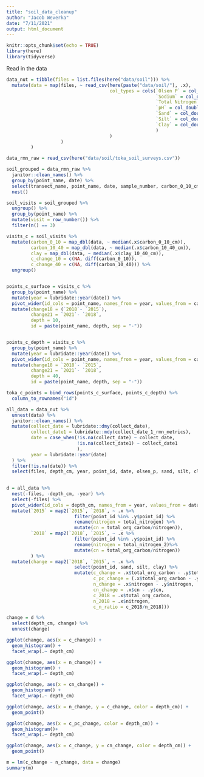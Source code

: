 ```yaml
---
title: "soil_data_cleanup"
author: "Jacob Weverka"
date: "7/11/2021"
output: html_document
---
```


```r
knitr::opts_chunk$set(echo = TRUE)
library(here)
library(tidyverse)
```

Read in the data

```r

data_nut = tibble(files = list.files(here("data/soil"))) %>%
  mutate(data = map(files, ~ read_csv(here(paste("data/soil/"), .x), 
                                      col_types = cols(`Olsen P` = col_character(),
                                                       `Sodium` = col_double(),
                                                       `Total Nitrogen` = col_double(),
                                                       `pH` = col_double(),
                                                       `Sand` = col_double(),
                                                       `Silt` = col_double(),
                                                       `Clay` = col_double()
                                                       )
                                      )
                    )
         )  

data_rmn_raw = read_csv(here("data/soil/toka_soil_surveys.csv"))


```


```r
soil_grouped = data_rmn_raw %>% 
  janitor::clean_names() %>% 
  group_by(point_name, date) %>% 
  select(transect_name, point_name, date, sample_number, carbon_0_10_cm, carbon_10_40_cm, clay_10_40_cm, silt_10_40_cm, sand_10_40_cm, grazed_this_year, bare_ground, litter_depth, catenal_position, starts_with("bulk"), max_depth) %>% 
  nest()

soil_visits = soil_grouped %>% 
  ungroup() %>% 
  group_by(point_name) %>% 
  mutate(visit = row_number()) %>% 
  filter(n() == 3)

visits_c = soil_visits %>% 
  mutate(carbon_0_10 = map_dbl(data, ~ median(.x$carbon_0_10_cm)),
         carbon_10_40 = map_dbl(data, ~ median(.x$carbon_10_40_cm)),
         clay = map_dbl(data, ~ median(.x$clay_10_40_cm)),
         c_change_10 = c(NA, diff(carbon_0_10)),
         c_change_40 = c(NA, diff(carbon_10_40))) %>% 
  ungroup()


points_c_surface = visits_c %>% 
  group_by(point_name) %>% 
  mutate(year = lubridate::year(date)) %>% 
  pivot_wider(id_cols = point_name, names_from = year, values_from = carbon_0_10) %>% 
  mutate(change18 = (`2018`- `2015`),
         change21 = `2021`- `2018`,
         depth = 10,
         id = paste(point_name, depth, sep = "-"))


points_c_depth = visits_c %>% 
  group_by(point_name) %>% 
  mutate(year = lubridate::year(date)) %>% 
  pivot_wider(id_cols = point_name, names_from = year, values_from = carbon_0_10) %>% 
  mutate(change18 = `2018`- `2015`,
         change21 = `2021`- `2018`,
         depth = 40,
         id = paste(point_name, depth, sep = "-"))

toka_c_points = bind_rows(points_c_surface, points_c_depth) %>% 
  column_to_rownames("id")


```




```r
all_data = data_nut %>% 
  unnest(data) %>%
  janitor::clean_names() %>% 
  mutate(collect_date = lubridate::dmy(collect_date),
         collect_date1 = lubridate::mdy(collect_date_1_rmn_metrics),
         date = case_when(!is.na(collect_date) ~ collect_date,
                          !is.na(collect_date1) ~ collect_date1
                          ),
         year = lubridate::year(date)
  ) %>% 
  filter(!is.na(date)) %>% 
  select(files, depth_cm, year, point_id, date, olsen_p, sand, silt, clay, texture, p_h, cec, calcium, magnesium, potassium, sodium, total_org_carbon, total_nitrogen, total_nitrogen_2)
  
```



```r
d = all_data %>% 
  nest(-files, -depth_cm, -year) %>% 
  select(-files) %>% 
  pivot_wider(id_cols = depth_cm, names_from = year, values_from = data) %>% 
  mutate(`2015` = map2(`2015`, `2018`, ~ .x %>% 
                         filter(point_id %in% .y$point_id) %>% 
                         rename(nitrogen = total_nitrogen) %>% 
                         mutate(cn = total_org_carbon/nitrogen)),
         `2018` = map2(`2018`, `2015`, ~ .x %>% 
                         filter(point_id %in% .y$point_id) %>% 
                         rename(nitrogen = total_nitrogen_2)%>% 
                         mutate(cn = total_org_carbon/nitrogen))
         ) %>% 
  mutate(change = map2(`2018`, `2015`, ~ .x %>% 
                         select(point_id, sand, silt, clay) %>% 
                         mutate(c_change = .x$total_org_carbon - .y$total_org_carbon,
                                c_pc_change = (.x$total_org_carbon - .y$total_org_carbon)/.y$total_org_carbon,
                                n_change = .x$nitrogen - .y$nitrogen,
                                cn_change = .x$cn - .y$cn,
                                c_2018 = .x$total_org_carbon,
                                n_2018 = .x$nitrogen,
                                c_n_ratio = c_2018/n_2018)))
```
```r
change = d %>% 
  select(depth_cm, change) %>% 
  unnest(change)

ggplot(change, aes(x = c_change)) +
  geom_histogram() +
  facet_wrap(.~ depth_cm)

ggplot(change, aes(x = n_change)) +
  geom_histogram() +
  facet_wrap(.~ depth_cm)

ggplot(change, aes(x = cn_change)) +
  geom_histogram() +
  facet_wrap(.~ depth_cm)

ggplot(change, aes(x = n_change, y = c_change, color = depth_cm)) +
  geom_point()

ggplot(change, aes(x = c_pc_change, color = depth_cm)) +
  geom_histogram()+
  facet_wrap(.~ depth_cm)

ggplot(change, aes(x = c_change, y = cn_change, color = depth_cm)) +
  geom_point()

```

```r
m = lm(c_change ~ n_change, data = change)
summary(m)
```

